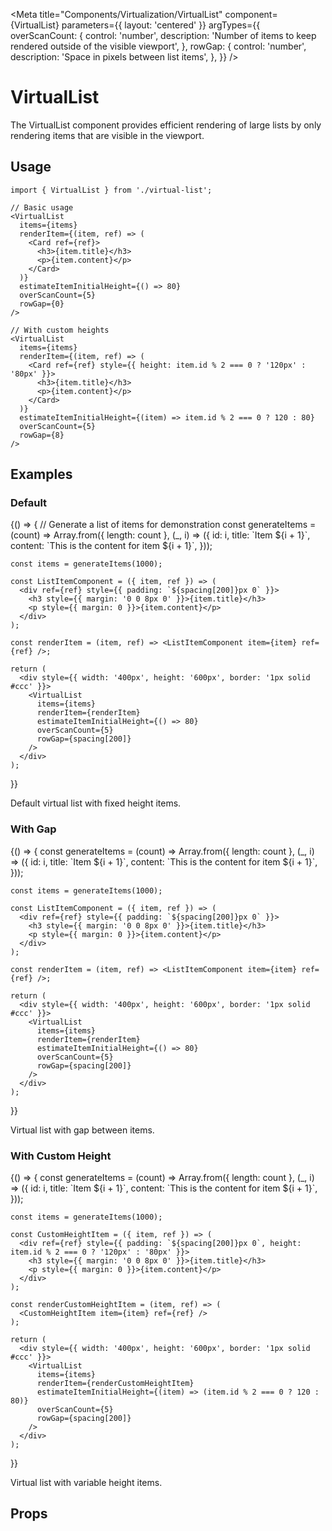 
<Meta
  title="Components/Virtualization/VirtualList"
  component={VirtualList}
  parameters={{ layout: 'centered' }}
  argTypes={{
    overScanCount: {
      control: 'number',
      description:
        'Number of items to keep rendered outside of the visible viewport',
    },
    rowGap: {
      control: 'number',
      description: 'Space in pixels between list items',
    },
  }}
/>

# VirtualList

The VirtualList component provides efficient rendering of large lists by only rendering items that are visible in the viewport.

## Usage

```tsx
import { VirtualList } from './virtual-list';

// Basic usage
<VirtualList
  items={items}
  renderItem={(item, ref) => (
    <Card ref={ref}>
      <h3>{item.title}</h3>
      <p>{item.content}</p>
    </Card>
  )}
  estimateItemInitialHeight={() => 80}
  overScanCount={5}
  rowGap={0}
/>

// With custom heights
<VirtualList
  items={items}
  renderItem={(item, ref) => (
    <Card ref={ref} style={{ height: item.id % 2 === 0 ? '120px' : '80px' }}>
      <h3>{item.title}</h3>
      <p>{item.content}</p>
    </Card>
  )}
  estimateItemInitialHeight={(item) => item.id % 2 === 0 ? 120 : 80}
  overScanCount={5}
  rowGap={8}
/>
```

## Examples

### Default

<Story name="Default">
  {() => {
    // Generate a list of items for demonstration
    const generateItems = (count) =>
      Array.from({ length: count }, (_, i) => ({
        id: i,
        title: `Item ${i + 1}`,
        content: `This is the content for item ${i + 1}`,
      }));

    const items = generateItems(1000);

    const ListItemComponent = ({ item, ref }) => (
      <div ref={ref} style={{ padding: `${spacing[200]}px 0` }}>
        <h3 style={{ margin: '0 0 8px 0' }}>{item.title}</h3>
        <p style={{ margin: 0 }}>{item.content}</p>
      </div>
    );

    const renderItem = (item, ref) => <ListItemComponent item={item} ref={ref} />;

    return (
      <div style={{ width: '400px', height: '600px', border: '1px solid #ccc' }}>
        <VirtualList
          items={items}
          renderItem={renderItem}
          estimateItemInitialHeight={() => 80}
          overScanCount={5}
          rowGap={spacing[200]}
        />
      </div>
    );

}}

</Story>

Default virtual list with fixed height items.

### With Gap

<Story name="WithGap">
  {() => {
    const generateItems = (count) =>
      Array.from({ length: count }, (_, i) => ({
        id: i,
        title: `Item ${i + 1}`,
        content: `This is the content for item ${i + 1}`,
      }));

    const items = generateItems(1000);

    const ListItemComponent = ({ item, ref }) => (
      <div ref={ref} style={{ padding: `${spacing[200]}px 0` }}>
        <h3 style={{ margin: '0 0 8px 0' }}>{item.title}</h3>
        <p style={{ margin: 0 }}>{item.content}</p>
      </div>
    );

    const renderItem = (item, ref) => <ListItemComponent item={item} ref={ref} />;

    return (
      <div style={{ width: '400px', height: '600px', border: '1px solid #ccc' }}>
        <VirtualList
          items={items}
          renderItem={renderItem}
          estimateItemInitialHeight={() => 80}
          overScanCount={5}
          rowGap={spacing[200]}
        />
      </div>
    );

}}

</Story>

Virtual list with gap between items.

### With Custom Height

<Story name="WithCustomHeight">
  {() => {
    const generateItems = (count) =>
      Array.from({ length: count }, (_, i) => ({
        id: i,
        title: `Item ${i + 1}`,
        content: `This is the content for item ${i + 1}`,
      }));

    const items = generateItems(1000);

    const CustomHeightItem = ({ item, ref }) => (
      <div ref={ref} style={{ padding: `${spacing[200]}px 0`, height: item.id % 2 === 0 ? '120px' : '80px' }}>
        <h3 style={{ margin: '0 0 8px 0' }}>{item.title}</h3>
        <p style={{ margin: 0 }}>{item.content}</p>
      </div>
    );

    const renderCustomHeightItem = (item, ref) => (
      <CustomHeightItem item={item} ref={ref} />
    );

    return (
      <div style={{ width: '400px', height: '600px', border: '1px solid #ccc' }}>
        <VirtualList
          items={items}
          renderItem={renderCustomHeightItem}
          estimateItemInitialHeight={(item) => (item.id % 2 === 0 ? 120 : 80)}
          overScanCount={5}
          rowGap={spacing[200]}
        />
      </div>
    );

}}

</Story>

Virtual list with variable height items.

## Props

<Controls />
